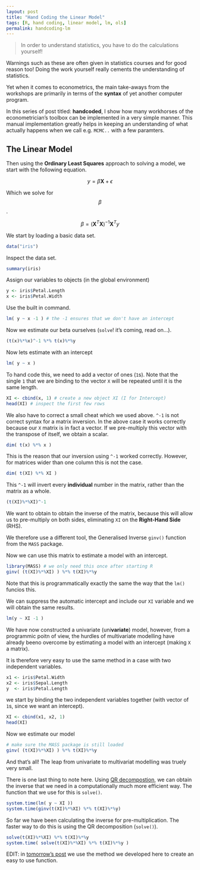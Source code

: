 ```yaml
---
layout: post
title: "Hand Coding the Linear Model"
tags: [R, hand coding, linear model, lm, ols]
permalink: handcoding-lm
---
```


> In order to understand statistics, you have to do the calculations yourself!

Warnings such as these are often given in statistics courses and for good reason too!
Doing the work yourself really cements the understanding of statistics.

Yet when it comes to econometrics, the main take-aways from the workshops are primarily in terms of the **syntax** of yet another computer program.

In this series of post titled: **handcoded**, I show how many workhorses of the econometrician's toolbox can be implemented in a very simple manner.
This manual implementation greatly helps in keeping an understanding of what actually happens when we call e.g. `MCMC..` with a few paramters.


The Linear Model
----------------------
Then using the **Ordinary Least Squares** approach to solving a model, we start with the following equation.

$$
y = \beta \mathbf{X} + \epsilon
$$

Which we solve for $$\beta$$.

$$
\beta = (\mathbf{X}^T\mathbf{X})^{-1} \mathbf{X}^Ty
$$

We start by loading a basic data set.

```r
data("iris")
```

Inspect the data set.

```r
summary(iris)
```

Assign our variables to objects (in the global environment)

```r
y <- iris$Petal.Length
x <- iris$Petal.Width
```

Use the built in command.

```r
lm( y ~ x -1 ) # the -1 ensures that we don't have an intercept
```

Now we estimate our beta ourselves (`solve`! it's coming, read on...).

```r
(t(x)%*%x)^-1 %*% t(x)%*%y
```

Now lets estimate with an intercept

```r
lm( y ~ x )
```

To hand code this, we need to add a vector of ones (`1`s).
Note that the single `1` that we are binding to the vector `X` will be repeated until it is the same length.

```r
XI <- cbind(x, 1) # create a new object XI (I for Intercept)
head(XI) # inspect the first few rows
```

We also have to correct a small cheat which we used above. `^-1` is not correct syntax for a matrix inversion. In the above case it works correctly because our `X` matrix is in fact a vector. If we pre-multiply this vector with the transpose of itself, we obtain a scalar.

```r
dim( t(x) %*% x )
```

This is the reason that our inversion using `^-1` worked correctly. However, for matrices wider than one column this is not the case.

```r
dim( t(XI) %*% XI )
```

This `^-1` will invert every **individual** number in the matrix, rather than the matrix as a whole.

```r
(t(XI)%*%XI)^-1
```

We want to obtain to obtain the inverse of the matrix, because this will allow us to pre-multiply on both sides, eliminating `XI` on the **Right-Hand Side** (RHS).

We therefore use a different tool, the Generalised Inverse `ginv()` function from the `MASS` package.

Now we can use this matrix to estimate a model with an intercept.

```r
library(MASS) # we only need this once after starting R
ginv( (t(XI)%*%XI) ) %*% t(XI)%*%y
```

Note that this is programmatically exactly the same the way that the `lm()` funcios this.

We can suppress the automatic intercept and include our `XI` variable and we will obtain the same results.

```r
lm(y ~ XI -1 )
```

We have now constructed a univariate (uni**variate**) model, however, from a programmic poitn of view, the hurdles of multivariate modelling have already beeno overcome by estimating a model with an intercept (making `X` a matrix).

It is therefore very easy to use the same method in a case with two independent variables.

```r
x1 <- iris$Petal.Width
x2 <- iris$Sepal.Length
y  <- iris$Petal.Length
```

we start by binding the two independent variables together (with vector of `1`s, since we want an intercept).

```r
XI <- cbind(x1, x2, 1)
head(XI)
```

Now we estimate our model

```r
# make sure the MASS package is still loaded
ginv( (t(XI)%*%XI) ) %*% t(XI)%*%y
```

And that's all! The leap from univariate to multivariat modelling was truely very small.

There is one last thing to note here.
Using [QR decompostion](https://en.wikipedia.org/wiki/QR_decomposition),
we can obtain the inverse that we need in a computationally much more efficient way.
The function that we use for this is `solve()`.

```r
system.time(lm( y ~ XI ))
system.time(ginv(t(XI)%*%XI) %*% t(XI)%*%y)
```

So far we have been calculating the inverse for pre-multiplication. The faster way to do this is using the QR decomposition (`solve()`).

```r
solve(t(XI)%*%XI) %*% t(XI)%*%y
system.time( solve(t(XI)%*%XI) %*% t(XI)%*%y )
```

EDIT: in [tomorrow's post](/handcoded-lm-function) we use the method we developed here to create an easy to use function.
